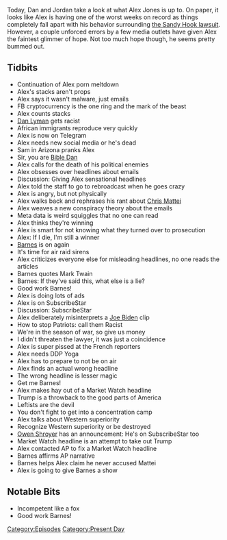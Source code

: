 {{DEFAULTSORT:
    #_EPISODE_0311:June 17-19, 2019
}}{{Episode
    | title             = June 17-19, 2019
    | caption           = Listen to this episode on [https://knowledgefight.libsyn.com/knowledge-fight-june-17-19-2019 Libsyn] [https://open.spotify.com/episode/2CfsSbPlDhEd2MuBF1yolp Spotify]
    | episodeNumber     = 311
    | length            = 02:03:40
    | airDate           = June 21, 2019
    | coverageStartDate = June 17, 2019
    | coverageEndDate   = June 19, 2019
    | episodeType       = [[:Category:Present Day|Present Day]]
    | appearance        = [[Dan Lyman]], [[Bible Dan]], [[Robert Barnes]], [[Owen Shroyer]], [[Chris Mattei]]
    | oocDrop           = Now TV's watch you
    | question          = ''What's the longest road trip you've ever been on?''
    | previousEpisode   = [[310: June 13-14, 2019]]
    | nextEpisode       = [[312: February 10-13, 2013]]
}}

{{Stub}}

Today, Dan and Jordan take a look at what Alex Jones is up to. On paper, it looks like Alex is having one of the worst weeks on record as things completely fall apart with his behavior surrounding [[Connecticut Sandy Hook Lawsuit (Lafferty v. Jones)|the Sandy Hook lawsuit]]. However, a couple unforced errors by a few media outlets have given Alex the faintest glimmer of hope. Not too much hope though, he seems pretty bummed out.

==Tidbits==

*Continuation of Alex porn meltdown
*Alex's stacks aren't props
*Alex says it wasn't malware, just emails
*FB cryptocurrency is the one ring and the mark of the beast
*Alex counts stacks
*[[Dan Lyman]] gets racist
*African immigrants reproduce very quickly
*Alex is now on Telegram
*Alex needs new social media or he's dead
*Sam in Arizona pranks Alex
*Sir, you are [[Bible Dan]]
*Alex calls for the death of his political enemies
*Alex obsesses over headlines about emails
*Discussion: Giving Alex sensational headlines
*Alex told the staff to go to rebroadcast when he goes crazy
*Alex is angry, but not physically
*Alex walks back and rephrases his rant about [[Chris Mattei]]
*Alex weaves a new conspiracy theory about the emails
*Meta data is weird squiggles that no one can read
*Alex thinks they're winning
*Alex is smart for not knowing what they turned over to prosecution
*Alex: If I die, I'm still a winner
*[[Robert Barnes|Barnes]] is on again
*It's time for air raid sirens
*Alex criticizes everyone else for misleading headlines, no one reads the articles
*Barnes quotes Mark Twain
*Barnes: If they've said this, what else is a lie?
*Good work Barnes!
*Alex is doing lots of ads
*Alex is on SubscribeStar
*Discussion: SubscribeStar
*Alex deliberately misinterprets a [[Joe Biden]] clip
*How to stop Patriots: call them Racist
*We're in the season of war, so give us money
*I didn't threaten the lawyer, it was just a coincidence
*Alex is super pissed at the French reporters
*Alex needs DDP Yoga
*Alex has to prepare to not be on air
*Alex finds an actual wrong headline
*The wrong headline is lesser magic
*Get me Barnes!
*Alex makes hay out of a Market Watch headline
*Trump is a throwback to the good parts of America
*Leftists are the devil
*You don't fight to get into a concentration camp
*Alex talks about Western superiority
*Recognize Western superiority or be destroyed
*[[Owen Shroyer]] has an announcement: He's on SubscribeStar too
*Market Watch headline is an attempt to take out Trump
*Alex contacted AP to fix a Market Watch headline
*Barnes affirms AP narrative
*Barnes helps Alex claim he never accused Mattei
*Alex is going to give Barnes a show

==Notable Bits==

*Incompetent like a fox
*Good work Barnes!

[[Category:Episodes]]
[[Category:Present Day]]
